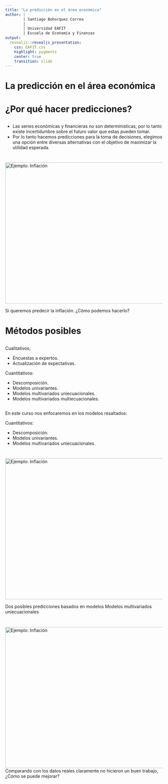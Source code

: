---
title: "La predicción en el área económica"
author: |
        | Santiago Bohorquez Correa
        |
        | Universidad EAFIT
        | Escuela de Economía y Finanzas
output:
  revealjs::revealjs_presentation:
    css: EAFIT.css
    highlight: pygments
    center: true
    transition: slide
---



# La predicción en el área económica
    
# ¿Por qué hacer predicciones?

##

<ul>  
<li> Las series económicas y financieras no son deterministicas, por lo tanto existe incertidumbre sobre el futuro valor que estas pueden tomar.</li>
<li> Por lo tanto hacemos predicciones para la toma de decisiones, elegimos una opción entre diversas alternativas con el objetivo de maximizar la utilidad esperada.</li>
</ul>        


# 
<img src="img/inflacion.png" alt="Ejemplo: Inflación" width="900" height="450">  

Si queremos predecir la inflación. ¿Cómo podemos hacerlo?    


# Métodos posibles

##
Cualitativos;

<ul>
<li>Encuestas a expertos.</li>
<li> Actualización de expectativas.</li>
</ul>

Cuantitativos:

<ul>
<li>Descomposición.</li>
<li>Modelos univariantes.</li>
<li>Modelos multivariados uniecuacionales.</li>
<li>Modelos multivariados multiecuacionales.</li>
</ul>


##

En este curso nos enfocaremos en los modelos resaltados:

Cuantitativos:

<ul>
<li>Descomposición.</li>
<li>Modelos univariantes.</li>
<li>Modelos multivariados uniecuacionales.</li>
</ul>

#
<img src="img/inflacionpred.png" alt="Ejemplo: Inflación" width="900" height="450">  

Dos posibles predicciones basados en modelos Modelos multivariados uniecuacionales

#

<img src="img/inflacionres.png" alt="Ejemplo: Inflación" width="900" height="450">  
Comparando con los datos reales claramente no hicieron un buen trabajo, ¿Cómo se puede mejorar?
